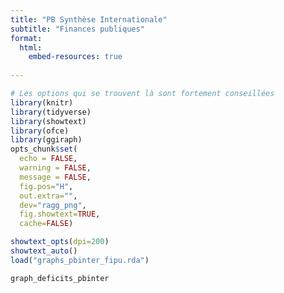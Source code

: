 ```yaml
---
title: "PB Synthèse Internationale"
subtitle: "Finances publiques"
format: 
  html:
    embed-resources: true
        
---
```



```r
# Les options qui se trouvent là sont fortement conseillées
library(knitr)
library(tidyverse)
library(showtext) 
library(ofce)
library(ggiraph)
opts_chunk$set(
  echo = FALSE,
  warning = FALSE,
  message = FALSE,
  fig.pos="H", 
  out.extra="",
  dev="ragg_png",
  fig.showtext=TRUE,
  cache=FALSE)

showtext_opts(dpi=200)
showtext_auto()
load("graphs_pbinter_fipu.rda")
```

```r
graph_deficits_pbinter
```

